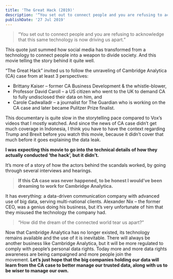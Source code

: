 ```yaml
---
title: 'The Great Hack (2019)'
description: '“You set out to connect people and you are refusing to acknowledge that this same technology is now driving us apart.” This quote just summed how social media has transformed from a technology to connect people into a weapon to divide society. And this movie telling the story behind it quite well.'
publishDate: '27 Jul 2019'
---
```


> “You set out to connect people and you are refusing to acknowledge that this same technology is now driving us apart.”

This quote just summed how social media has transformed from a technology to connect people into a weapon to divide society. And this movie telling the story behind it quite well.

“The Great Hack” invited us to follow the unraveling of Cambridge Analytica (CA) case from at least 3 perspectives:

*   Brittany Kaiser – former CA Business Development & the whistle-blower,
*   Professor David Caroll – a US citizen who went to the UK to demand CA to fully undisclosed their data on him, and
*   Carole Cadwalladr – a journalist for The Guardian who is working on the CA case and later became Pulitzer Prize finalist.

This documentary is quite slow in the storytelling pace compared to Vox’s videos that I mostly watched. And since the news of CA case didn’t get much coverage in Indonesia, I think you have to have the context regarding Trump and Brexit before you watch this movie, because it didn’t cover that much before it goes explaining the data leak.

**I was expecting this movie to go into the technical details of how they actually conducted ‘the hack’, but it didn’t.**

It’s more of a story of how the actors behind the scandals worked, by going through several interviews and hearings.

> **If this CA case was never happened, to be honest I would’ve been dreaming to work for Cambridge Analytica.** 

It has everything: a data-driven communication company with advanced use of big data, serving multi-national clients. Alexander Nix – the former CEO, was a genius doing his business, but it’s very unfortunate of him that they misused the technology the company had.

> “How did the dream of the connected world tear us apart?”

Now that Cambridge Analytica has no longer existed, its technology remains available and the use of it is inevitable. There will always be another business like Cambridge Analytica, but it will be more regulated to comply with people’s personal data rights. Today more and more data rights awareness are being campaigned and more people join the movement. **Let’s just hope that the big companies holding our data will learn from the CA case to better manage our trusted data, along with us to be wiser to manage our own.**